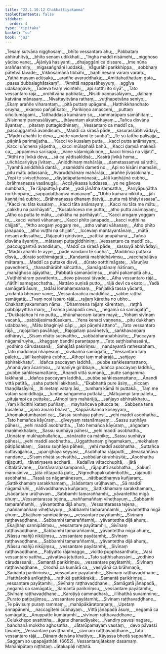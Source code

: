 ```yaml
---
title: "22.1.10.12 Chakhattiyakamma"
tableOfContents: false
sidebar:
  order: 4
type: "tipitaka"
basket: "su"
book: "ja2"
---
```



<DynamicBreadcrumb />

<Division number="2368" book="ja2" bookNo="23" page="371">

<Paragraph number="3727" type="verses" book="ja2">
_Tesaṃ sutvāna nigghosaṃ,_  
_bhīto vessantaro ahu;_  
_Pabbataṃ abhiruhitvā,_  
_bhīto senaṃ udikkhati._  

</Paragraph>

</Division>
<Division number="2369" book="ja2" bookNo="23" page="371">

<Paragraph number="3728" type="verses" book="ja2">
_“Iṅgha maddi nisāmehi,_  
_nigghoso yādiso vane;_  
_Ājānīyā hasiyanti,_  
_dhajaggāni ca dissare._  

</Paragraph>

</Division>
<Division number="2370" book="ja2" bookNo="23" page="372">

<Paragraph number="3729" type="verses" book="ja2">
_Ime nūna araññasmiṃ,_  
_migasaṅghāni luddakā;_  
_Vāgurāhi parikkhippa,_  
_sobbhaṃ pātetvā tāvade;_  
_Vikkosamānā tibbāhi,_  
_hanti nesaṃ varaṃ varaṃ._  

</Paragraph>

</Division>
<Division number="2371" book="ja2" bookNo="23" page="372">

<Paragraph number="3730" type="verses" book="ja2">
_Yathā mayaṃ adūsakā,_  
_araññe avaruddhakā;_  
_Amittahatthattaṃ gatā,_  
_passa dubbalaghātakaṃ”._  

</Paragraph>

</Division>
<Division number="2372" book="ja2" bookNo="23" page="372">

<Paragraph number="3731" type="verses" book="ja2">
_“Amittā nappasāheyyuṃ,_  
_aggīva udakaṇṇave;_  
_Tadeva tvaṃ vicintehi,_  
_api sotthi ito siyā”._  

</Paragraph>

</Division>
<Division number="2373" book="ja2" bookNo="23" page="372">

<Paragraph number="3732" type="verses" book="ja2">
_Tato vessantaro rājā,_  
_orohitvāna pabbatā;_  
_Nisīdi paṇṇasālāyaṃ,_  
_daḷhaṃ katvāna mānasaṃ._  

</Paragraph>

</Division>
<Division number="2374" book="ja2" bookNo="23" page="372">

<Paragraph number="3733" type="verses" book="ja2">
_Nivattayitvāna rathaṃ,_  
_vuṭṭhapetvāna seniyo;_  
_Ekaṃ araññe viharantaṃ,_  
_pitā puttaṃ upāgami._  

</Paragraph>

</Division>
<Division number="2375" book="ja2" bookNo="23" page="372">

<Paragraph number="3734" type="verses" book="ja2">
_Hatthikkhandhato oruyha,_  
_ekaṃso pañjalīkato;_  
_Parikiṇṇo amaccehi,_  
_puttaṃ siñcitumāgami._  

</Paragraph>

</Division>
<Division number="2376" book="ja2" bookNo="23" page="372">

<Paragraph number="3735" type="verses" book="ja2">
_Tatthaddasa kumāraṃ so,_  
_rammarūpaṃ samāhitaṃ;_  
_Nisinnaṃ paṇṇasālāyaṃ,_  
_jhāyantaṃ akutobhayaṃ._  

</Paragraph>

</Division>
<Division number="2377" book="ja2" bookNo="23" page="372">

<Paragraph number="3736" type="verses" book="ja2">
_Tañca disvāna āyantaṃ,_  
_pitaraṃ puttagiddhinaṃ;_  
_Vessantaro ca maddī ca,_  
_paccuggantvā avandisuṃ._  

</Paragraph>

</Division>
<Division number="2378" book="ja2" bookNo="23" page="372">

<Paragraph number="3737" type="verses" book="ja2">
_Maddī ca sirasā pāde,_  
_sasurassābhivādayi;_  
_“Maddī ahañhi te deva,_  
_pāde vandāmi te suṇhā”;_  
_Te su tattha palisajja,_  
_pāṇinā parimajjatha._  

</Paragraph>

</Division>
<Division number="2379" book="ja2" bookNo="23" page="372">

<Paragraph number="3738" type="verses" book="ja2">
_“Kacci vo kusalaṃ putta,_  
_kacci putta anāmayaṃ;_  
_Kacci uñchena yāpetha,_  
_kacci mūlaphalā bahū._  

</Paragraph>

</Division>
<Division number="2380" book="ja2" bookNo="23" page="372">

<Paragraph number="3739" type="verses" book="ja2">
_Kacci ḍaṃsā makasā ca,_  
_appameva sarīsapā;_  
_Vane vāḷamigākiṇṇe,_  
_kacci hiṃsā na vijjati”._  

</Paragraph>

</Division>
<Division number="2381" book="ja2" bookNo="23" page="372">

<Paragraph number="3740" type="verses" book="ja2">
_“Atthi no jīvikā deva,_  
_sā ca yādisakīdisā;_  
_Kasirā jīvikā homa,_  
_uñchācariyāya jīvitaṃ._  

</Paragraph>

</Division>
<Division number="2382" book="ja2" bookNo="23" page="373">

<Paragraph number="3741" type="verses" book="ja2">
_Aniddhinaṃ mahārāja,_  
_dametassaṃva sārathi;_  
_Tyamhā aniddhikā dantā,_  
_asamiddhi dameti no._  

</Paragraph>

</Division>
<Division number="2383" book="ja2" bookNo="23" page="373">

<Paragraph number="3742" type="verses" book="ja2">
_Api no kisāni maṃsāni,_  
_pitu mātu adassanā;_  
_Avaruddhānaṃ mahārāja,_  
_araññe jīvasokinaṃ._  

</Paragraph>

</Division>
<Division number="2384" book="ja2" bookNo="23" page="373">

<Paragraph number="3743" type="verses" book="ja2">
_Yepi te siviseṭṭhassa,_  
_dāyādāpattamānasā;_  
_Jālī kaṇhājinā cubho,_  
_brāhmaṇassa vasānugā;_  
_Accāyikassa luddassa,_  
_yo ne gāvova sumbhati._  

</Paragraph>

</Division>
<Division number="2385" book="ja2" bookNo="23" page="373">

<Paragraph number="3744" type="verses" book="ja2">
_Te rājaputtiyā putte,_  
_yadi jānātha saṃsatha;_  
_Pariyāpuṇātha no khippaṃ,_  
_sappadaṭṭhaṃva māṇavaṃ”._  

</Paragraph>

</Division>
<Division number="2386" book="ja2" bookNo="23" page="373">

<Paragraph number="3745" type="verses" book="ja2">
_“Ubho kumārā nikkītā,_  
_jālī kaṇhājinā cubho;_  
_Brāhmaṇassa dhanaṃ datvā,_  
_putta mā bhāyi assasa”._  

</Paragraph>

</Division>
<Division number="2387" book="ja2" bookNo="23" page="373">

<Paragraph number="3746" type="verses" book="ja2">
_“Kacci nu tāta kusalaṃ,_  
_kacci tāta anāmayaṃ;_  
_Kacci nu tāta me mātu,_  
_cakkhu na parihāyati”._  

</Paragraph>

</Division>
<Division number="2388" book="ja2" bookNo="23" page="373">

<Paragraph number="3747" type="verses" book="ja2">
_“Kusalañceva me putta,_  
_atho putta anāmayaṃ;_  
_Atho ca putta te mātu,_  
_cakkhu na parihāyati”._  

</Paragraph>

</Division>
<Division number="2389" book="ja2" bookNo="23" page="373">

<Paragraph number="3748" type="verses" book="ja2">
_“Kacci arogaṃ yoggaṃ te,_  
_kacci vahati vāhanaṃ;_  
_Kacci phīto janapado,_  
_kacci vuṭṭhi na chijjati”._  

</Paragraph>

</Division>
<Division number="2390" book="ja2" bookNo="23" page="373">

<Paragraph number="3749" type="verses" book="ja2">
_“Atho arogaṃ yoggaṃ me,_  
_atho vahati vāhanaṃ;_  
_Atho phīto janapado,_  
_atho vuṭṭhi na chijjati”._  

</Paragraph>

</Division>
<Division number="2391" book="ja2" bookNo="23" page="373">

<Paragraph number="3750" type="verses" book="ja2">
_Iccevaṃ mantayantānaṃ,_  
_mātā nesaṃ adissatha;_  
_Rājaputtī giridvāre,_  
_pattikā anupāhanā._  

</Paragraph>

</Division>
<Division number="2392" book="ja2" bookNo="23" page="373">

<Paragraph number="3751" type="verses" book="ja2">
_Tañca disvāna āyantiṃ,_  
_mātaraṃ puttagiddhiniṃ;_  
_Vessantaro ca maddī ca,_  
_paccuggantvā avandisuṃ._  

</Paragraph>

</Division>
<Division number="2393" book="ja2" bookNo="23" page="373">

<Paragraph number="3752" type="verses" book="ja2">
_Maddī ca sirasā pāde,_  
_sassuyā abhivādayi;_  
_“Maddī ahañhi te ayye,_  
_pāde vandāmi te suṇhā”._  

</Paragraph>

</Division>
<Division number="2394" book="ja2" bookNo="23" page="373">

<Paragraph number="3753" type="verses" book="ja2">
_Maddiñca puttakā disvā,_  
_dūrato sotthimāgatā;_  
_Kandantā mabhidhāviṃsu,_  
_vacchabālāva mātaraṃ._  

</Paragraph>

</Division>
<Division number="2395" book="ja2" bookNo="23" page="374">

<Paragraph number="3754" type="verses" book="ja2">
_Maddī ca puttake disvā,_  
_dūrato sotthimāgate;_  
_Vāruṇīva pavedhentī,_  
_thanadhārābhisiñcatha._  

</Paragraph>

</Division>
<Division number="2396" book="ja2" bookNo="23" page="374">

<Paragraph number="3755" type="verses" book="ja2">
_Samāgatānaṃ ñātīnaṃ,_  
_mahāghoso ajāyatha;_  
_Pabbatā samanādiṃsu,_  
_mahī pakampitā ahu._  

</Paragraph>

</Division>
<Division number="2397" book="ja2" bookNo="23" page="374">

<Paragraph number="3756" type="verses" book="ja2">
_Vuṭṭhidhāraṃ pavattento,_  
_devo pāvassi tāvade;_  
_Atha vessantaro rājā,_  
_ñātīhi samagacchatha._  

</Paragraph>

</Division>
<Division number="2398" book="ja2" bookNo="23" page="374">

<Paragraph number="3757" type="verses" book="ja2">
_Nattāro suṇisā putto,_  
_rājā devī ca ekato;_  
_Yadā samāgatā āsuṃ,_  
_tadāsi lomahaṃsanaṃ._  

</Paragraph>

</Division>
<Division number="2399" book="ja2" bookNo="23" page="374">

<Paragraph number="3758" type="verses" book="ja2">
_Pañjalikā tassa yācanti,_  
_rodantā bherave vane;_  
_Vessantarañca maddiñca,_  
_sabbe raṭṭhā samāgatā;_  
_Tvaṃ nosi issaro rājā,_  
_rajjaṃ kāretha no ubho._  


</Paragraph>
</Division>

<Paragraph number="3759" type="center" book="ja2">
Chakhattiyakammaṃ nāma.


</Paragraph>

<Division number="2400" book="ja2" bookNo="23" page="374">

<Paragraph number="3760" type="verses" book="ja2">
_“Dhammena rajjaṃ kārentaṃ,_  
_raṭṭhā pabbājayittha maṃ;_  
_Tvañca jānapadā ceva,_  
_negamā ca samāgatā”._  

</Paragraph>

</Division>
<Division number="2401" book="ja2" bookNo="23" page="374">

<Paragraph number="3761" type="verses" book="ja2">
_“Dukkaṭañca hi no putta,_  
_bhūnahaccaṃ kataṃ mayā;_  
_Yohaṃ sivīnaṃ vacanā,_  
_pabbājesimadūsakaṃ._  

</Paragraph>

</Division>
<Division number="2402" book="ja2" bookNo="23" page="374">

<Paragraph number="3762" type="verses" book="ja2">
_Yena kenaci vaṇṇena,_  
_pitu dukkhaṃ udabbahe;_  
_Mātu bhaginiyā cāpi,_  
_api pāṇehi attano”._  

</Paragraph>

</Division>
<Division number="2403" book="ja2" bookNo="23" page="374">

<Paragraph number="3763" type="verses" book="ja2">
_Tato vessantaro rājā,_  
_rajojallaṃ pavāhayi;_  
_Rajojallaṃ pavāhetvā,_  
_saṅkhavaṇṇaṃ adhārayi._  

</Paragraph>

</Division>
<Division number="2404" book="ja2" bookNo="23" page="374">

<Paragraph number="3764" type="verses" book="ja2">
_Sīsaṃ nhāto sucivattho,_  
_sabbābharaṇabhūsito;_  
_Paccayaṃ nāgamāruyha,_  
_khaggaṃ bandhi parantapaṃ._  

</Paragraph>

</Division>
<Division number="2405" book="ja2" bookNo="23" page="374">

<Paragraph number="3765" type="verses" book="ja2">
_Tato saṭṭhisahassāni,_  
_yodhino cārudassanā;_  
_Sahajātā pakiriṃsu,_  
_nandayantā rathesabhaṃ._  

</Paragraph>

</Division>
<Division number="2406" book="ja2" bookNo="23" page="375">

<Paragraph number="3766" type="verses" book="ja2">
_Tato maddimpi nhāpesuṃ,_  
_sivikaññā samāgatā;_  
_“Vessantaro taṃ pāletu,_  
_jālī kaṇhājinā cubho;_  
_Athopi taṃ mahārājā,_  
_sañjayo abhirakkhatu”._  

</Paragraph>

</Division>
<Division number="2407" book="ja2" bookNo="23" page="375">

<Paragraph number="3767" type="verses" book="ja2">
_Idañca paccayaṃ laddhā,_  
_pubbe saṅklesamattano;_  
_Ānandiyaṃ ācariṃsu,_  
_ramaṇīye giribbaje._  

</Paragraph>

</Division>
<Division number="2408" book="ja2" bookNo="23" page="375">

<Paragraph number="3768" type="verses" book="ja2">
_Idañca paccayaṃ laddhā,_  
_pubbe saṅklesamattano;_  
_Ānandi vittā sumanā,_  
_putte saṅgamma lakkhaṇā._  

</Paragraph>

</Division>
<Division number="2409" book="ja2" bookNo="23" page="375">

<Paragraph number="3769" type="verses" book="ja2">
_Idañca paccayaṃ laddhā,_  
_pubbe saṅklesamattano;_  
_Ānandi vittā patītā,_  
_saha puttehi lakkhaṇā._  

</Paragraph>

</Division>
<Division number="2410" book="ja2" bookNo="23" page="375">

<Paragraph number="3770" type="verses" book="ja2">
_“Ekabhattā pure āsiṃ,_  
_niccaṃ thaṇḍilasāyinī;_  
_Iti metaṃ vataṃ āsi,_  
_tumhaṃ kāmā hi puttakā._  

</Paragraph>

</Division>
<Division number="2411" book="ja2" bookNo="23" page="375">

<Paragraph number="3771" type="verses" book="ja2">
_Taṃ me vataṃ samiddhajja,_  
_tumhe saṅgamma puttakā;_  
_Mātujampi taṃ pāletu,_  
_pitujampi ca puttaka;_  
_Athopi taṃ mahārājā,_  
_sañjayo abhirakkhatu._  

</Paragraph>

</Division>
<Division number="2412" book="ja2" bookNo="23" page="375">

<Paragraph number="3772" type="verses" book="ja2">
_Yaṃ kiñcitthi kataṃ puññaṃ,_  
_mayhañceva pitucca te;_  
_Sabbena tena kusalena,_  
_ajaro amaro bhava”._  

</Paragraph>

</Division>
<Division number="2413" book="ja2" bookNo="23" page="375">

<Paragraph number="3773" type="verses" book="ja2">
_Kappāsikañca koseyyaṃ,_  
_khomakoṭumbarāni ca;_  
_Sassu suṇhāya pāhesi,_  
_yehi maddī asobhatha._  

</Paragraph>

</Division>
<Division number="2414" book="ja2" bookNo="23" page="375">

<Paragraph number="3774" type="verses" book="ja2">
_Tato hemañca kāyūraṃ,_  
_gīveyyaṃ ratanāmayaṃ;_  
_Sassu suṇhāya pāhesi,_  
_yehi maddī asobhatha._  

</Paragraph>

</Division>
<Division number="2415" book="ja2" bookNo="23" page="375">

<Paragraph number="3775" type="verses" book="ja2">
_Tato hemañca kāyūraṃ,_  
_aṅgadaṃ maṇimekhalaṃ;_  
_Sassu suṇhāya pāhesi,_  
_yehi maddī asobhatha._  

</Paragraph>

</Division>
<Division number="2416" book="ja2" bookNo="23" page="375">

<Paragraph number="3776" type="verses" book="ja2">
_Uṇṇataṃ mukhaphullañca,_  
_nānāratte ca māṇike;_  
_Sassu suṇhāya pāhesi,_  
_yehi maddī asobhatha._  

</Paragraph>

</Division>
<Division number="2417" book="ja2" bookNo="23" page="375">

<Paragraph number="3777" type="verses" book="ja2">
_Uggatthanaṃ giṅgamakaṃ,_  
_mekhalaṃ pāṭipādakaṃ;_  
_Sassu suṇhāya pāhesi,_  
_yehi maddī asobhatha._  

</Paragraph>

</Division>
<Division number="2418" book="ja2" bookNo="23" page="376">

<Paragraph number="3778" type="verses" book="ja2">
_Suttañca suttavajjañca,_  
_upanijjhāya seyyasi;_  
_Asobhatha rājaputtī,_  
_devakaññāva nandane._  

</Paragraph>

</Division>
<Division number="2419" book="ja2" bookNo="23" page="376">

<Paragraph number="3779" type="verses" book="ja2">
_Sīsaṃ nhātā sucivatthā,_  
_sabbālaṅkārabhūsitā;_  
_Asobhatha rājaputtī,_  
_tāvatiṃseva accharā._  

</Paragraph>

</Division>
<Division number="2420" book="ja2" bookNo="23" page="376">

<Paragraph number="3780" type="verses" book="ja2">
_Kadalīva vātacchupitā,_  
_jātā cittalatāvane;_  
_Dantāvaraṇasampannā,_  
_rājaputtī asobhatha._  

</Paragraph>

</Division>
<Division number="2421" book="ja2" bookNo="23" page="376">

<Paragraph number="3781" type="verses" book="ja2">
_Sakuṇī mānusinīva,_  
_jātā cittapattā patī;_  
_Nigrodhapakkabimboṭṭhī,_  
_rājaputtī asobhatha._  

</Paragraph>

</Division>
<Division number="2422" book="ja2" bookNo="23" page="376">

<Paragraph number="3782" type="verses" book="ja2">
_Tassā ca nāgamānesuṃ,_  
_nātibaddhaṃva kuñjaraṃ;_  
_Sattikkhamaṃ sarakkhamaṃ,_  
_īsādantaṃ urūḷhavaṃ._  

</Paragraph>

</Division>
<Division number="2423" book="ja2" bookNo="23" page="376">

<Paragraph number="3783" type="verses" book="ja2">
_Sā maddī nāgamāruhi,_  
_nātivaddhaṃva kuñjaraṃ;_  
_Sattikkhamaṃ sarakkhamaṃ,_  
_īsādantaṃ urūḷhavaṃ._  

</Paragraph>

</Division>
<Division number="2424" book="ja2" bookNo="23" page="376">

<Paragraph number="3784" type="verses" book="ja2">
_Sabbamhi taṃaraññamhi,_  
_yāvantettha migā ahuṃ;_  
_Vessantarassa tejena,_  
_naññamaññaṃ viheṭhayuṃ._  

</Paragraph>

</Division>
<Division number="2425" book="ja2" bookNo="23" page="376">

<Paragraph number="3785" type="verses" book="ja2">
_Sabbamhi taṃaraññamhi,_  
_yāvantettha dijā ahuṃ;_  
_Vessantarassa tejena,_  
_naññamaññaṃ viheṭhayuṃ._  

</Paragraph>

</Division>
<Division number="2426" book="ja2" bookNo="23" page="376">

<Paragraph number="3786" type="verses" book="ja2">
_Sabbamhi taṃaraññamhi,_  
_yāvantettha migā ahuṃ;_  
_Ekajjhaṃ sannipātiṃsu,_  
_vessantare payātamhi;_  
_Sivīnaṃ raṭṭhavaḍḍhane._  

</Paragraph>

</Division>
<Division number="2427" book="ja2" bookNo="23" page="376">

<Paragraph number="3787" type="verses" book="ja2">
_Sabbamhi taṃaraññamhi,_  
_yāvantettha dijā ahuṃ;_  
_Ekajjhaṃ sannipātiṃsu,_  
_vessantare payātamhi;_  
_Sivīnaṃ raṭṭhavaḍḍhane._  

</Paragraph>

</Division>
<Division number="2428" book="ja2" bookNo="23" page="376">

<Paragraph number="3788" type="verses" book="ja2">
_Sabbamhi taṃaraññamhi,_  
_yāvantettha migā ahuṃ;_  
_Nāssu mañjū nikūjiṃsu,_  
_vessantare payātamhi;_  
_Sivīnaṃ raṭṭhavaḍḍhane._  

</Paragraph>

</Division>
<Division number="2429" book="ja2" bookNo="23" page="376">

<Paragraph number="3789" type="verses" book="ja2">
_Sabbamhi taṃaraññamhi,_  
_yāvantettha dijā ahuṃ;_  
_Nāssu mañjū nikūjiṃsu,_  
_vessantare payātamhi;_  
_Sivīnaṃ raṭṭhavaḍḍhane._  

</Paragraph>

</Division>
<Division number="2430" book="ja2" bookNo="23" page="377">

<Paragraph number="3790" type="verses" book="ja2">
_Paṭiyatto rājamaggo,_  
_vicitto pupphasanthato;_  
_Vasi vessantaro yattha,_  
_yāvatāva jetuttarā._  

</Paragraph>

</Division>
<Division number="2431" book="ja2" bookNo="23" page="377">

<Paragraph number="3791" type="verses" book="ja2">
_Tato saṭṭhisahassāni,_  
_yodhino cārudassanā;_  
_Samantā parikiriṃsu,_  
_vessantare payātamhi;_  
_Sivīnaṃ raṭṭhavaḍḍhane._  

</Paragraph>

</Division>
<Division number="2432" book="ja2" bookNo="23" page="377">

<Paragraph number="3792" type="verses" book="ja2">
_Orodhā ca kumārā ca,_  
_vesiyānā ca brāhmaṇā;_  
_Samantā parikiriṃsu,_  
_vessantare payātamhi;_  
_Sivīnaṃ raṭṭhavaḍḍhane._  

</Paragraph>

</Division>
<Division number="2433" book="ja2" bookNo="23" page="377">

<Paragraph number="3793" type="verses" book="ja2">
_Hatthārohā anīkaṭṭhā,_  
_rathikā pattikārakā;_  
_Samantā parikiriṃsu,_  
_vessantare payātamhi;_  
_Sivīnaṃ raṭṭhavaḍḍhane._  

</Paragraph>

</Division>
<Division number="2434" book="ja2" bookNo="23" page="377">

<Paragraph number="3794" type="verses" book="ja2">
_Samāgatā jānapadā,_  
_negamā ca samāgatā;_  
_Samantā parikiriṃsu,_  
_vessantare payātamhi;_  
_Sivīnaṃ raṭṭhavaḍḍhane._  

</Paragraph>

</Division>
<Division number="2435" book="ja2" bookNo="23" page="377">

<Paragraph number="3795" type="verses" book="ja2">
_Karoṭiyā cammadharā,_  
_illīhatthā suvammino;_  
_Purato paṭipajjiṃsu,_  
_vessantare payātamhi;_  
_Sivīnaṃ raṭṭhavaḍḍhane._  

</Paragraph>

</Division>
<Division number="2436" book="ja2" bookNo="23" page="377">

<Paragraph number="3796" type="verses" book="ja2">
_Te pāvisuṃ puraṃ rammaṃ,_  
_mahāpākāratoraṇaṃ;_  
_Upetaṃ annapānehi,_  
_naccagītehi cūbhayaṃ._  

</Paragraph>

</Division>
<Division number="2437" book="ja2" bookNo="23" page="377">

<Paragraph number="3797" type="verses" book="ja2">
_Vittā jānapadā āsuṃ,_  
_negamā ca samāgatā;_  
_Anuppatte kumāramhi,_  
_sivīnaṃ raṭṭhavaḍḍhane._  

</Paragraph>

</Division>
<Division number="2438" book="ja2" bookNo="23" page="377">

<Paragraph number="3798" type="verses" book="ja2">
_Celukkhepo avattittha,_  
_āgate dhanadāyake;_  
_Nandiṃ pavesi nagare,_  
_bandhanā mokkho aghosatha._  

</Paragraph>

</Division>
<Division number="2439" book="ja2" bookNo="23" page="378">

<Paragraph number="3799" type="verses" book="ja2">
_Jātarūpamayaṃ vassaṃ,_  
_devo pāvassi tāvade;_  
_Vessantare paviṭṭhamhi,_  
_sivīnaṃ raṭṭhavaḍḍhane._  

</Paragraph>

</Division>
<Division number="2440" book="ja2" bookNo="23" page="378">

<Paragraph number="3800" type="verses" book="ja2">
_Tato vessantaro rājā,_  
_Dānaṃ datvāna khattiyo;_  
_Kāyassa bhedā sappañño,_  
_Saggaṃ so upapajjathāti. (6652)_  


</Paragraph>
</Division>

<Paragraph number="3801" type="center" book="ja2">
Vessantarajātakaṃ dasamaṃ.



</Paragraph>

<Paragraph number="3802" type="center" book="ja2">
Mahānipātaṃ niṭṭhitaṃ.



</Paragraph>

<Paragraph number="3803" type="center" book="ja2">
Jātakapāḷi niṭṭhitā.
</Paragraph>